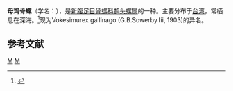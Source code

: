 {{Speciesbox
| genus = Haustellum
| species = gallinago
| authority = (Sowerby, 1903)
}}

'''母鸡骨螺'''（学名：''{{lang|la|Haustellum gallinago}}''），是[[新腹足目|新腹足目]][[骨螺科|骨螺科]][[鹬头螺属|鹬头螺属]]的一种。主要分布于[[台湾|台湾]]，常栖息在深海。<ref>{{cite web|url=http://shell.sinica.edu.tw/chinese/shellbase_detail.php?science_no=814|title=国际贝库：母鸡骨螺|publisher=台湾贝类资料库|accessdate=2009-08-11}}</ref>现为Vokesimurex gallinago (G.B.Sowerby Iii, 1903)的异名。

== 参考文献 ==
{{reflist}}
{{Taxonbar|from=Q11125926}}

[[Category:鹬头螺属|M]]
[[Category:1903年描述的动物|M]]